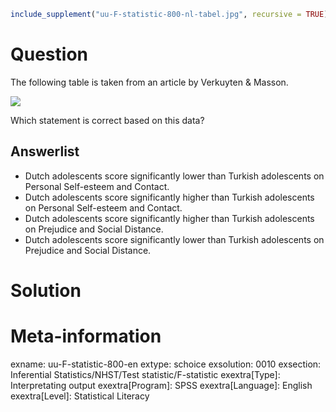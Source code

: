 ```r
include_supplement("uu-F-statistic-800-nl-tabel.jpg", recursive = TRUE)
```

Question
========

The following table is taken from an article by Verkuyten & Masson.

![](uu-F-statistic-800-nl-tabel.jpg)

Which statement is correct based on this data?

Answerlist
----------

* Dutch adolescents score significantly lower than Turkish adolescents on Personal Self-esteem and Contact.
* Dutch adolescents score significantly higher than Turkish adolescents on Personal Self-esteem and Contact.
* Dutch adolescents score significantly higher than Turkish adolescents on Prejudice and Social Distance.
* Dutch adolescents score significantly lower than Turkish adolescents on Prejudice and Social Distance.

Solution
========

Meta-information
================
exname: uu-F-statistic-800-en
extype: schoice
exsolution: 0010
exsection: Inferential Statistics/NHST/Test statistic/F-statistic
exextra[Type]: Interpretating output
exextra[Program]: SPSS
exextra[Language]: English
exextra[Level]: Statistical Literacy
